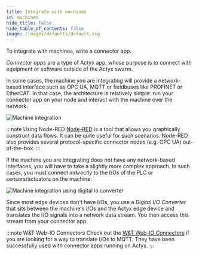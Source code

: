 ```yaml
---
title: Integrate with machines
id: machines
hide_title: false
hide_table_of_contents: false
image: /images/defaults/default.svg
---
```


To integrate with machines, write a connector app.

_Connector apps_ are a type of Actyx app, whose purpose is to connect with equipment or software outside of the Actyx swarm.

In some cases, the machine you are integrating will provide a network-based interface such as OPC UA, MQTT or fieldbuses like PROFINET or EtherCAT. In that case, the architecture is relatively simple: run your connector app on your node and interact with the machine over the network.

![Machine integration](/images/how-to/integrate-with-actyx/integrating-with-machines-simple.png)

:::note Using Node-RED
[Node-RED](https://nodered.org/) is a tool that allows you graphically construct data flows. It can be quite useful for such scenarios. Node-RED also provides several protocol-specific connector nodes (e.g. OPC UA) out-of-the-box.
:::

If the machine you are integrating does not have any network-based interfaces, you will have to take a slightly more complex approach. In such cases, you must connect _indirectly_ to the I/Os of the PLC or sensors/actuators on the machine.

![Machine integration using digital io converter](/images/how-to/integrate-with-actyx/integrating-with-machines-using-digital-io-converter.png)

Since most edge devices don't have I/Os, you use a _Digital I/O Converter_ that sits between the machine's I/Os and the Actyx edge device and translates the I/O signals into a network data stream. You then access this stream from your connector app.

:::note W&T Web-IO Connectors
Check out the [W&T Web-IO Connectors](https://www.wut.de/e-50www-10-inus-000.php) if you are looking for a way to translate I/Os to MQTT. They have been successfully used with connector apps running on Actyx.
:::
